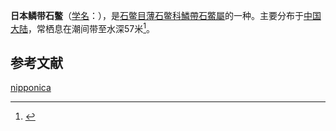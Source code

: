 {{Speciesbox
| name = 日本鳞带石鳖<br />''Lepidozona nipponica''
| genus = Lepidozona
| species = nipponica
| authority = (Berry, 1918)<ref name=WoRMS_386049>{{cite WoRMS |title=''Lepidozona nipponica'' (Berry, 1918) |id=386049 |accessdate=2015-04-25 |date=2009-03-23|first=Enrico }}</ref>
}}
'''日本鳞带石鳖'''（[[学名|学名]]：'''''{{lang|la|Lepidozona nipponica}}'''''），是[[石鳖目|石鳖目]][[薄石鳖科|薄石鳖科]][[鱗帶石鱉屬|鱗帶石鱉屬]]的一种。主要分布于[[中国大陆|中国大陆]]，常栖息在潮间带至水深57米<ref>{{cite web|url=http://shell.sinica.edu.tw/chinese/shellbase_detail.php?science_no=3537|title=国际贝库：日本鳞带石鳖|publisher=台湾贝类资料库|accessdate=2009-08-11|archive-date=2016-03-04|archive-url=https://web.archive.org/web/20160304105504/http://shell.sinica.edu.tw/chinese/shellbase_detail.php?science_no=3537|dead-url=no}}</ref>。

== 参考文献 ==
{{reflist}}
{{Taxonbar|from=Q3806230}}

[[Category:鱗帶石鱉屬|nipponica]]